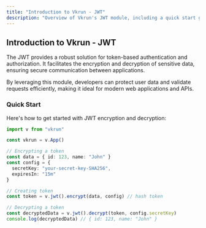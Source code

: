 ```yaml
---
title: "Introduction to Vkrun - JWT"
description: "Overview of Vkrun's JWT module, including a quick start guide for encryption and decryption."
---
```


## Introduction to Vkrun - JWT

The JWT provides a robust solution for token-based authentication and authorization. It facilitates the encryption and decryption of sensitive data, ensuring secure communication between applications.

By leveraging this module, developers can protect user data and validate requests efficiently, making it ideal for modern web applications and APIs.

### Quick Start

Here's how to get started with JWT encryption and decryption:

```ts
import v from "vkrun"

const vkrun = v.App()

// Encrypting a token
const data = { id: 123, name: "John" }
const config = {
  secretKey: "your-secret-key-SHA256",
  expiresIn: "15m"
}

// Creating token
const token = v.jwt().encrypt(data, config) // hash token

// Decrypting a token
const decryptedData = v.jwt().decrypt(token, config.secretKey)
console.log(decryptedData) // { id: 123, name: "John" }
```
